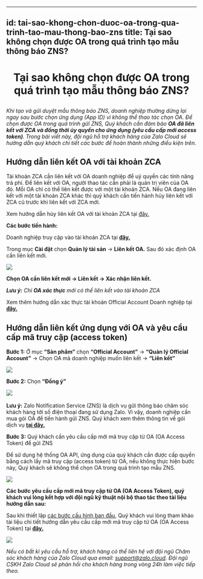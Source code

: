 
---
id: tai-sao-khong-chon-duoc-oa-trong-qua-trinh-tao-mau-thong-bao-zns
title: Tại sao không chọn được OA trong quá trình tạo mẫu thông báo ZNS?
---

# <p align="center">Tại sao không chọn được OA trong quá trình tạo mẫu thông báo ZNS?</p>

_Khi tạo và gửi duyệt mẫu thông báo ZNS, doanh nghiệp thường dừng lại ngay sau bước chọn ứng dụng (App ID) vì không thể thao tác chọn OA._ _Để chọn được OA trong quá trình gửi ZNS, Quý khách cần đảm bảo **OA đã liên kết với ZCA và đồng thời ủy quyền cho ứng dụng (yêu cầu cấp mới access token)**. Trong bài viết này, đội ngũ hỗ trợ khách hàng của Zalo Cloud sẽ hướng dẫn quý khách chi tiết các bước để hoàn thành những điều kiện trên._

**Hướng dẫn liên kết OA với tài khoản ZCA**
-------------------------------------------

Tài khoản ZCA cần liên kết với OA doanh nghiệp để uỷ quyền các tính năng trả phí. Để liên kết với OA, người thao tác cần phải là quản trị viên của OA đó. Mỗi OA chỉ có thể liên kết được với một tài khoản ZCA. Nếu OA đang liên kết với một tài khoản ZCA khác thì quý khách cần tiến hành hủy liên kết với ZCA cũ trước khi liên kết với ZCA mới.

Xem hướng dẫn hủy liên kết OA với tài khoản ZCA tại [đây.](https://zalo.cloud/blog/huong-dan-huy-lien-ket-app-idoa-voi-tai-khoan-zca-/qbu79makjpjjm64e8k)

**Các bước tiến hành:**

Doanh nghiệp truy cập vào tài khoản ZCA tại [**đây.**](https://account.zalo.cloud/QBU7GBG7N6WDDJAA8/spending/overview)  

Trong mục **Cài đặt** chọn **Quản lý tài sản** → **Liên kết OA.** Sau đó xác định OA cần liên kết mới.

![](https://stc-oa.zdn.vn/uploads/97cd4fd3adb421fb98176f33206c706f.png)

**Chọn OA cần liên kết mới → Liên kết → Xác nhận liên kết.** 

_**Lưu ý:** Chỉ **OA xác thực** mới có thể liên kết vào tài khoản ZCA_ 

Xem thêm hướng dẫn xác thực tài khoản Official Account Doanh nghiệp tại [**đây.**](https://oa.zalo.me/home/resources/guides/huong-dan-xac-thuc-tai-khoan-official-account-cho-doanh-nghiep_70) 

**Hướng dẫn liên kết ứng dụng với OA và yêu cầu cấp mã truy cập (access token)**
--------------------------------------------------------------------------------

**Bước 1:** Ở mục **“Sản phẩm”** chọn **“Official Account”** → **“Quản lý Official Account”** → Chọn OA mà doanh nghiệp muốn liên kết → **“Liên kết”**  

![](https://stc-oa.zdn.vn/uploads/313805ecd2d0f447c93926342c6b3931.png)

**Bước 2:** Chọn **“Đồng ý”** 

![](https://stc-oa.zdn.vn/uploads/50b625cc015259898b437d6c59e86409.png) 

**Lưu ý:** Zalo Notification Service (ZNS) là dịch vụ gửi thông báo chăm sóc khách hàng tới số điện thoại đang sử dụng Zalo. Vì vậy, doanh nghiệp cần mua gói OA để tiến hành gửi ZNS. Quý khách xem thêm thông tin về gói dịch vụ [**tại đây.**](https://oa.zalo.me/home/resources/policy/-trien-khai-goi-dich-vu-tra-phi-voi-zalo-oa-doanh-nghiep_4326077009372661188) 

**Bước 3:** Quý khách cần yêu cầu cấp mới mã truy cập từ OA (OA Access Token) để gửi ZNS

Để sử dụng hệ thống OA API, ứng dụng của quý khách cần được cấp quyền bằng cách lấy mã truy cập (access token) từ OA, nếu không thực hiện bước này, Quý khách sẽ không thể chọn OA trong quá trình tạo mẫu ZNS.

![](https://stc-oa.zdn.vn/uploads/4f2dea9758a7ac12427a8552ea00662f.png)

**Các bước yêu cầu cấp mới mã truy cập từ OA (OA Access Token), quý khách vui lòng kết hợp với đội ngũ kỹ thuật nội bộ thao tác theo tài liệu hướng dẫn sau:**

Sau khi thiết lập [các bước cấu hình ban đầu](https://developers.zalo.me/docs/api/official-account-api/bat-dau/cau-hinh-ban-dau-post-4935), Quý khách vui lòng tham khảo tài liệu chi tiết hướng dẫn yêu cầu cấp mới mã truy cập từ OA (OA Access Token) tại [**đây.**](https://developers.zalo.me/docs/api/official-account-api/xac-thuc-va-uy-quyen/cach-2-xac-thuc-voi-cong-cu-api-explorer/phuong-thuc-lay-oa-access-token-su-dung-cong-cu-api-explorer-post-5004)

![](https://stc-cms-developers.zdn.vn/2021/05/Ch%E1%BB%8Dn-%E1%BB%A9ng-d%E1%BB%A5ng-2.png)

_Nếu có bất kì yêu cầu hỗ trợ, khách hàng có thể liên hệ với đội ngũ Chăm sóc khách hàng của Zalo Cloud qua email:_ [_support@zalo.cloud_](mailto:support@zalo.cloud)_. Đội ngũ CSKH Zalo Cloud sẽ phản hồi cho khách hàng trong vòng 24h làm việc tiếp theo._
